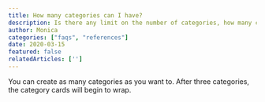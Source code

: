 ```yaml
---
title: How many categories can I have?
description: Is there any limit on the number of categories, how many can I create?
author: Monica
categories: ["faqs", "references"]
date: 2020-03-15
featured: false
relatedArticles: ['']
---
```


You can create as many categories as you want to. After three categories,
the category cards will begin to wrap.
